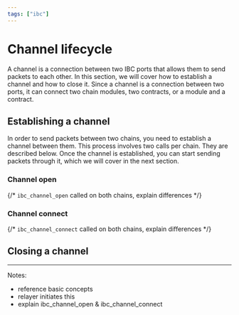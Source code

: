 ```yaml
---
tags: ["ibc"]
---
```


# Channel lifecycle

A channel is a connection between two IBC ports that allows them to send packets
to each other. In this section, we will cover how to establish a channel and how
to close it. Since a channel is a connection between two ports, it can connect
two chain modules, two contracts, or a module and a contract.

## Establishing a channel

In order to send packets between two chains, you need to establish a channel
between them. This process involves two calls per chain. They are described
below. Once the channel is established, you can start sending packets through
it, which we will cover in the next section.

### Channel open

{/* `ibc_channel_open` called on both chains, explain differences */}

### Channel connect

{/* `ibc_channel_connect` called on both chains, explain differences */}

## Closing a channel

---

Notes:

- reference basic concepts
- relayer initiates this
- explain ibc_channel_open & ibc_channel_connect
